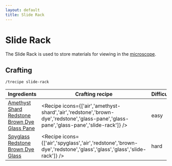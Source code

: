 ```yaml
---
layout: default
title: Slide Rack
---
```



Slide Rack
===================

The Slide Rack is used to store materials for viewing in the [microscope](/chemistry-lab/microscope).

## Crafting

`/trecipe slide-rack`

| Ingredients | Crafting recipe | Difficulty |
| ----------- | --------------- | ------------- |
| [Amethyst Shard](https://minecraft.wiki/w/Amethyst_Shard)<br/>[Redstone](https://minecraft.wiki/w/Redstone)<br/>[Brown Dye](https://minecraft.wiki/w/Brown_Dye)<br/>[Glass Pane](https://minecraft.wiki/w/Glass_Pane) | <Recipe icons={['air','amethyst-shard','air','redstone','brown-dye','redstone','glass-pane','glass-pane','glass-pane','slide-rack']} /> | easy |
| [Spyglass](https://minecraft.wiki/w/Spyglass)<br/>[Redstone](https://minecraft.wiki/w/Redstone)<br/>[Brown Dye](https://minecraft.wiki/w/Brown_Dye)<br/>[Glass](https://minecraft.wiki/w/Glass) | <Recipe icons={['air','spyglass','air','redstone','brown-dye','redstone','glass','glass','glass','slide-rack']} /> | hard |

